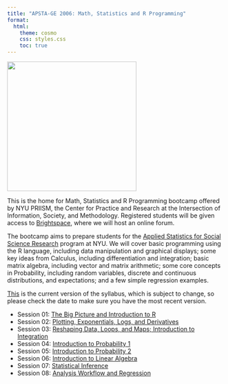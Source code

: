 ```yaml
---
title: "APSTA-GE 2006: Math, Statistics and R Programming"
format:
  html:
    theme: cosmo
    css: styles.css
    toc: true
---
```


![](stats-math/orca.png){fig-align="center" width="300"}

This is the home for Math, Statistics and R Programming bootcamp offered by NYU PRIISM, the Center for Practice and Research at the Intersection of Information, Society, and Methodology. Registered students will be given access to [Brightspace](https://brightspace.nyu.edu/d2l/home/296393), where we will host an online forum.

The bootcamp aims to prepare students for the [Applied Statistics for Social Science Research](https://steinhardt.nyu.edu/degree/ms-applied-statistics-social-science-research) program at NYU. We will cover basic programming using the R language, including data manipulation and graphical displays; some key ideas from Calculus, including differentiation and integration; basic matrix algebra, including vector and matrix arithmetic; some core concepts in Probability, including random variables, discrete and continuous distributions, and expectations; and a few simple regression examples.

[This](stats-math/syllabus.pdf) is the current version of the syllabus, which is subject to change, so please check the date to make sure you have the most recent version.

-   Session 01: [The Big Picture and Introduction to R](stats-math/01-lecture/01-Lecture.html)
-   Session 02: [Plotting, Exponentials, Logs, and Derivatives](stats-math/02-lecture/02-Lecture.html)
-   Session 03: [Reshaping Data, Loops, and Maps; Introduction to Integration](stats-math/03-lecture/03-lecture.html)
-   Session 04: [Introduction to Probability 1](stats-math/04-lecture/04-lecture.html)
-   Session 05: [Introduction to Probability 2](stats-math/05-lecture/05-lecture.html)
-   Session 06: [Introduction to Linear Algebra](stats-math/06-lecture/06-lecture.html)
-   Session 07: [Statistical Inference](stats-math/07-lecture/07-lecture.html)
-   Session 08: [Analysis Workflow and Regression](stats-math/08-lecture/08-lecture.html)

